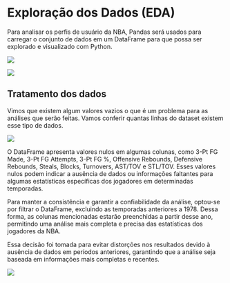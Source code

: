 # Exploração dos Dados (EDA)

Para analisar os perfis de usuário da NBA, Pandas será usados ​​para carregar o conjunto de dados em um DataFrame para que possa ser explorado e visualizado com Python.

![](imagens/dataframe1.png)

![](imagens/dataframe2.png)

## Tratamento dos dados

Vimos que existem algum valores vazios o que é um problema para as análises que serão feitas. Vamos conferir quantas linhas do dataset existem esse tipo de dados.

![](imagens/1.png)

O DataFrame apresenta valores nulos em algumas colunas, como 3-Pt FG Made, 3-Pt FG Attempts, 3-Pt FG %, Offensive Rebounds, Defensive Rebounds, Steals, Blocks, Turnovers, AST/TOV e STL/TOV. Esses valores nulos podem indicar a ausência de dados ou informações faltantes para algumas estatísticas específicas dos jogadores em determinadas temporadas.

Para manter a consistência e garantir a confiabilidade da análise, optou-se por filtrar o DataFrame, excluindo as temporadas anteriores a 1978. Dessa forma, as colunas mencionadas estarão preenchidas a partir desse ano, permitindo uma análise mais completa e precisa das estatísticas dos jogadores da NBA.

Essa decisão foi tomada para evitar distorções nos resultados devido à ausência de dados em períodos anteriores, garantindo que a análise seja baseada em informações mais completas e recentes.

![](imagens/2.png)
